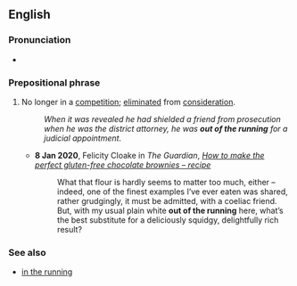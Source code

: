 ==English==

===Pronunciation===
* {{audio|en|En-au-out of the running.ogg|Audio (AU)}}

===Prepositional phrase===
{{en-PP|head=[[out of]] the [[running]]}}

# {{lb|en|idiomatic}} No longer in a [[competition]]; [[eliminate]]d from [[consideration]].
#: ''When it was revealed he had shielded a friend from prosecution when he was the district attorney, he was '''out of the running''' for a judicial appointment.''
#* '''8 Jan 2020''', Felicity Cloake in ''The Guardian'', ''[https://www.theguardian.com/food/2020/jan/08/how-make-perfect-gluten-free-chocolate-brownies-recipe How to make the perfect gluten-free chocolate brownies – recipe]''
#*: What that flour is hardly seems to matter too much, either – indeed, one of the finest examples I’ve ever eaten was shared, rather grudgingly, it must be admitted, with a coeliac friend. But, with my usual plain white '''out of the running''' here, what’s the best substitute for a deliciously squidgy, delightfully rich result?

===See also===
* [[in the running]]